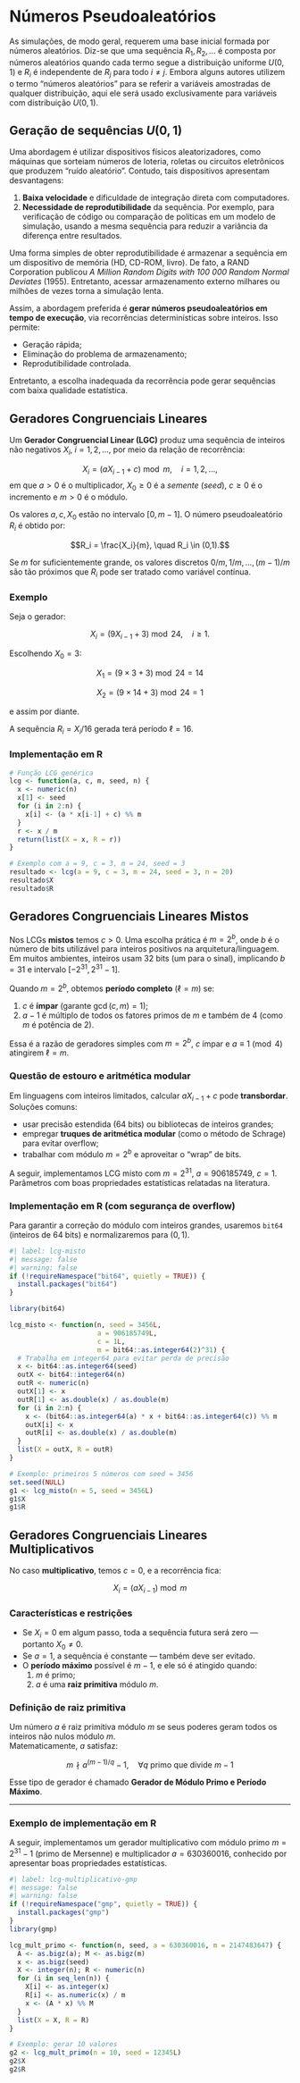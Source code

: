 # Números Pseudoaleatórios


As simulações, de modo geral, requerem uma base inicial formada por números aleatórios. Diz-se que uma sequência $R_1, R_2, \ldots$ é composta por números aleatórios quando cada termo segue a distribuição uniforme $U(0,1)$ e $R_i$ é independente de $R_j$ para todo $i \neq j$. Embora alguns autores utilizem o termo “números aleatórios” para se referir a variáveis amostradas de qualquer distribuição, aqui ele será usado exclusivamente para variáveis com distribuição $U(0,1)$.

## Geração de sequências $U(0,1)$

Uma abordagem é utilizar dispositivos físicos aleatorizadores, como máquinas que sorteiam números de loteria, roletas ou circuitos eletrônicos que produzem “ruído aleatório”. Contudo, tais dispositivos apresentam desvantagens:

1. **Baixa velocidade** e dificuldade de integração direta com computadores.
2. **Necessidade de reprodutibilidade** da sequência. Por exemplo, para verificação de código ou comparação de políticas em um modelo de simulação, usando a mesma sequência para reduzir a variância da diferença entre resultados.

Uma forma simples de obter reprodutibilidade é armazenar a sequência em um dispositivo de memória (HD, CD-ROM, livro). De fato, a RAND Corporation publicou *A Million Random Digits with 100 000 Random Normal Deviates* (1955). Entretanto, acessar armazenamento externo milhares ou milhões de vezes torna a simulação lenta.

Assim, a abordagem preferida é **gerar números pseudoaleatórios em tempo de execução**, via recorrências determinísticas sobre inteiros. Isso permite:

- Geração rápida;
- Eliminação do problema de armazenamento;
- Reprodutibilidade controlada.

Entretanto, a escolha inadequada da recorrência pode gerar sequências com baixa qualidade estatística.


## Geradores Congruenciais Lineares

Um **Gerador Congruencial Linear (LGC)** produz uma sequência de inteiros não negativos $X_i$, $i = 1, 2, \ldots$, por meio da relação de recorrência:

$$X_i = (a X_{i-1} + c) \bmod m, \quad i = 1, 2, \ldots,$$
em que $a > 0$ é o multiplicador, $X_0 \ge 0$ é a *semente* (*seed*), $c \ge 0$ é o incremento e $m > 0$ é o módulo.

Os valores  $a, c, X_0$ estão no intervalo $[0, m-1]$. O número pseudoaleatório $R_i$ é obtido por:


$$R_i = \frac{X_i}{m}, \quad R_i \in (0,1).$$

Se $m$ for suficientemente grande, os valores discretos $0/m, 1/m, \ldots, (m-1)/m$ são tão próximos que $R_i$ pode ser tratado como variável contínua.


### Exemplo

Seja o gerador:

$$X_i = (9 X_{i-1} + 3) \bmod 24, \quad i \geq 1.$$

Escolhendo $X_0 = 3$:


$$X_1 = (9 \times 3 + 3) \bmod 24 = 14$$

$$X_2 = (9 \times 14 + 3) \bmod 24 = 1$$

e assim por diante.

A sequência $R_i = X_i / 16$ gerada terá período $\ell = 16$.

### Implementação em R

```r
# Função LCG genérica
lcg <- function(a, c, m, seed, n) {
  x <- numeric(n)
  x[1] <- seed
  for (i in 2:n) {
    x[i] <- (a * x[i-1] + c) %% m
  }
  r <- x / m
  return(list(X = x, R = r))
}

# Exemplo com a = 9, c = 3, m = 24, seed = 3
resultado <- lcg(a = 9, c = 3, m = 24, seed = 3, n = 20)
resultado$X
resultado$R
```

## Geradores Congruenciais Lineares Mistos

Nos LCGs **mistos** temos $c>0$. Uma escolha prática é $m = 2^b$, onde $b$ é o número de bits utilizável para inteiros positivos na arquitetura/linguagem. Em muitos ambientes, inteiros usam 32 bits (um para o sinal), implicando $b=31$ e intervalo $[-2^{31}, 2^{31}-1]$.

Quando $m=2^b$, obtemos **período completo** ($\ell=m$) se:

1) $c$ é **ímpar** (garante $\gcd(c,m)=1$);  
2) $a-1$ é múltiplo de todos os fatores primos de $m$ e também de 4 (como $m$ é potência de 2).

Essa é a razão de geradores simples com $m=2^b$, $c$ ímpar e $a \equiv 1 \pmod 4$ atingirem $\ell=m$.

### Questão de estouro e aritmética modular

Em linguagens com inteiros limitados, calcular $aX_{i-1}+c$ pode **transbordar**. Soluções comuns:

- usar precisão estendida (64 bits) ou bibliotecas de inteiros grandes;
- empregar **truques de aritmética modular** (como o método de Schrage) para evitar overflow;
- trabalhar com módulo $m=2^b$ e aproveitar o “wrap” de bits.

A seguir, implementamos LCG misto com $m=2^{31}$, $a=906185749$, $c=1$. Parâmetros com boas propriedades estatísticas relatadas na literatura.

### Implementação em R (com segurança de overflow)

Para garantir a correção do módulo com inteiros grandes, usaremos `bit64` (inteiros de 64 bits) e normalizaremos para $(0,1)$.

```r
#| label: lcg-misto
#| message: false
#| warning: false
if (!requireNamespace("bit64", quietly = TRUE)) {
  install.packages("bit64")
}

library(bit64)

lcg_misto <- function(n, seed = 3456L,
                      a = 906185749L,
                      c = 1L,
                      m = bit64::as.integer64(2)^31) {
  # Trabalha em integer64 para evitar perda de precisão
  x <- bit64::as.integer64(seed)
  outX <- bit64::integer64(n)
  outR <- numeric(n)
  outX[1] <- x
  outR[1] <- as.double(x) / as.double(m)
  for (i in 2:n) {
    x <- (bit64::as.integer64(a) * x + bit64::as.integer64(c)) %% m
    outX[i] <- x
    outR[i] <- as.double(x) / as.double(m)
  }
  list(X = outX, R = outR)
}

# Exemplo: primeiros 5 números com seed = 3456
set.seed(NULL)
g1 <- lcg_misto(n = 5, seed = 3456L)
g1$X
g1$R
```

## Geradores Congruenciais Lineares Multiplicativos

No caso **multiplicativo**, temos $c = 0$, e a recorrência fica:

$$
X_i = (a X_{i-1}) \bmod m
$$

### Características e restrições

- Se $X_i = 0$ em algum passo, toda a sequência futura será zero — portanto $X_0 \neq 0$.
- Se $a = 1$, a sequência é constante — também deve ser evitado.
- O **período máximo** possível é $m - 1$, e ele só é atingido quando:
  1. $m$ é primo;
  2. $a$ é uma **raiz primitiva** módulo $m$.

### Definição de raiz primitiva

Um número $a$ é raiz primitiva módulo $m$ se seus poderes geram todos os inteiros não nulos módulo $m$.  
Matematicamente, $a$ satisfaz:

$$
m \nmid a^{(m-1)/q} - 1, \quad \forall q \text{ primo que divide } m-1
$$

Esse tipo de gerador é chamado **Gerador de Módulo Primo e Período Máximo**.

---

### Exemplo de implementação em R

A seguir, implementamos um gerador multiplicativo com módulo primo $m = 2^{31} - 1$ (primo de Mersenne) e multiplicador $a = 630360016$, conhecido por apresentar boas propriedades estatísticas.

```r
#| label: lcg-multiplicativo-gmp
#| message: false
#| warning: false
if (!requireNamespace("gmp", quietly = TRUE)) {
  install.packages("gmp")
}
library(gmp)

lcg_mult_primo <- function(n, seed, a = 630360016, m = 2147483647) {
  A <- as.bigz(a); M <- as.bigz(m)
  x <- as.bigz(seed)
  X <- integer(n); R <- numeric(n)
  for (i in seq_len(n)) {
    X[i] <- as.integer(x)    
    R[i] <- as.numeric(x) / m    
    x <- (A * x) %% M            
  }
  list(X = X, R = R)
}

# Exemplo: gerar 10 valores
g2 <- lcg_mult_primo(n = 10, seed = 12345L)
g2$X
g2$R
```
